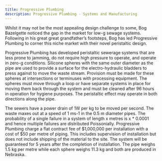 ```yaml
---
title: Progressive Plumbing
description: Progressive Plumbing - Systems and Manufacturing
---
```


Whilst it may not be the most appealing design challenge to some, Bog Bazelgette noticed the gap in the market for low-g sewage systems. Following in his great great grandfather’s footsteps, Bog has led Progressive Plumbing to corner this niche market with their novel peristaltic design.

Progressive Plumbing has developed peristaltic sewerage systems that are less prone to jamming, do not require high pressure to operate, and operate in zero-g conditions. Silicone spheres with the same outer diameter as the pipe are used to provide a surface for the electro-hydraulic bladders to press against to move the waste stream. Provision must be made for these spheres at intersections or terminuses with processing equipment. The spheres must move through a loop or have separate systems in place for moving them back through the system and must be cleaned after 96 hours in operation for hygiene purposes. The peristaltic effect may operate in both directions along the pipe.

The sewers have a power drain of 1W per kg to be moved per second. The waste maxes out at a speed of 1 ms-1 in the 0.5 m diameter pipes. The probability of a single failure in a system of length x metres is x * 0.0001 and hence multiple failures are distributed Poissonially. Progressive Plumbing charge a flat contract fee of $1,000,000 per installation with a cost of $50 per metre of piping. This includes supervision of installation but does not include shipping of the material to the site. The system will be guaranteed for 5 years after the completion of installation. The pipe weighs 1.5 kg per metre while each sphere weighs 11.3 kg and both are produced in Nebraska.
